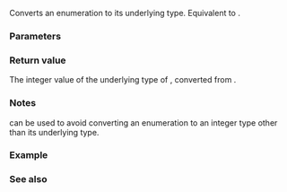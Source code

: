{{cpp/title|to_underlying}}
{{cpp/utility/navbar}}
{{ddcl|header=utility|since=c++23|
template&lt; class Enum &gt;
constexpr std::underlying_type_t&lt;Enum&gt; to_underlying( Enum e ) noexcept;
}}

Converts an enumeration to its underlying type. Equivalent to {{c|return static_cast&lt;std::underlying_type_t&lt;Enum&gt;&gt;(e);}}.

===Parameters===
{{par begin}}
{{par|e|enumeration value to convert}}
{{par end}}

===Return value===
The integer value of the underlying type of {{tt|Enum}}, converted from {{c|e}}.

===Notes===
{{tt|std::to_underlying}} can be used to avoid converting an enumeration to an integer type other than its underlying type.

{{feature_test_macro|__cpp_lib_to_underlying|{{tt|std::to_underlying}}|value=202102L|std=C++23}}

===Example===
{{example
|code=
#include &lt;cstdint&gt;
#include &lt;iomanip&gt;
#include &lt;iostream&gt;
#include &lt;type_traits&gt;
#include &lt;utility&gt;

enum class E1 : char { e };
static_assert(std::is_same_v&lt;char, decltype(std::to_underlying(E1::e))&gt;);

enum struct E2 : long { e };
static_assert(std::is_same_v&lt;long, decltype(std::to_underlying(E2::e))&gt;);

enum E3 : unsigned { e };
static_assert(std::is_same_v&lt;unsigned, decltype(std::to_underlying(e))&gt;);

int main()
{
    enum class ColorMask : std::uint32_t
    {
        red = 0xFF, green = (red &lt;&lt; 8), blue = (green &lt;&lt; 8), alpha = (blue &lt;&lt; 8)
    };

    std::cout &lt;&lt; std::hex &lt;&lt; std::uppercase &lt;&lt; std::setfill('0')
              &lt;&lt; std::setw(8) &lt;&lt; std::to_underlying(ColorMask::red) &lt;&lt; '\n'
              &lt;&lt; std::setw(8) &lt;&lt; std::to_underlying(ColorMask::green) &lt;&lt; '\n'
              &lt;&lt; std::setw(8) &lt;&lt; std::to_underlying(ColorMask::blue) &lt;&lt; '\n'
              &lt;&lt; std::setw(8) &lt;&lt; std::to_underlying(ColorMask::alpha) &lt;&lt; '\n';

//  std::underlying_type_t&lt;ColorMask&gt; x = ColorMask::alpha; // Error: no known conversion
    [[maybe_unused]]
    std::underlying_type_t&lt;ColorMask&gt; y = std::to_underlying(ColorMask::alpha); // OK
}
|output=
000000FF
0000FF00
00FF0000
FF000000
}}

===See also===
{{dsc begin}}
{{dsc inc|cpp/types/dsc underlying_type}}
{{dsc inc|cpp/types/dsc is_enum}}
{{dsc inc|cpp/types/dsc is_scoped_enum}}
{{dsc end}}

{{langlinks|de|es|ja|ru|zh}}
